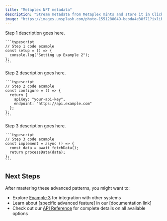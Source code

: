 ```yaml
---
title: "Metaplex NFT metadata"
description: "Stream metadata from Metaplex mints and store it in ClickHouse for efficient indexing"
image: "https://images.unsplash.com/photo-1551288049-bebda4e38f71?ixlib=rb-4.0.3&ixid=M3wxMjA3fDB8MHxwaG90by1wYWdlfHx8fGVufDB8fHx8fA%3D%3D&auto=format&fit=crop&w=800&q=80"
---
```


<Steps>
  <Step title="Setup">
    Step 1 description goes here.

    ```typescript
    // Step 1 code example
    const setup = () => {
      console.log("Setting up Example 2");
    };
    ```

  </Step>

  <Step title="Configuration">
    Step 2 description goes here.

    ```typescript
    // Step 2 code example
    const configure = () => {
      return {
        apiKey: "your-api-key",
        endpoint: "https://api.example.com"
      };
    };
    ```

  </Step>

  <Step title="Implementation">
    Step 3 description goes here.

    ```typescript
    // Step 3 code example
    const implement = async () => {
      const data = await fetchData();
      return processData(data);
    };
    ```

  </Step>

</Steps>

## Next Steps

After mastering these advanced patterns, you might want to:

- Explore [Example 3](/examples/example-3) for integration with other systems
- Learn about [specific advanced feature] in our [documentation link]
- Check out our [API Reference](/api-reference/introduction) for complete details on all available options

